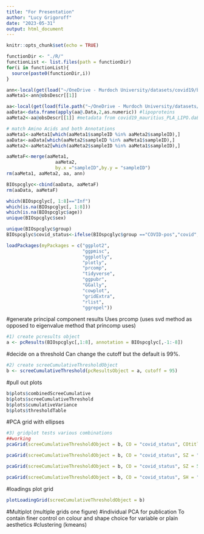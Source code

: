```yaml
---
title: "For Presentation"
author: "Lucy Grigoroff"
date: "2023-05-31"
output: html_document
---
```


```r
knitr::opts_chunk$set(echo = TRUE)
```

```r
functionDir <- "./R/"
functionList <- list.files(path = functionDir)
for(i in functionList){
  source(paste0(functionDir,i))
}
```

```r
ann<-local(get(load("~/OneDrive - Murdoch University/datasets/covid19/bioGune/dataElements/covid19_bioGune_PLA_ANN.daE")))
aaMeta1<-ann@obsDescr[[1]]

aa<-local(get(load(file.path("~/OneDrive - Murdoch University/datasets/covid19/bioGune/dataElements/covid19_bioGune_PLA_SPC.daE"))))
aaData<-data.frame(apply(aa@.Data,2,as.numeric)) #lipoproteins
aaMeta2<-aa@obsDescr[[1]] #metadata from covid19_mauritius_PLA_LIPO.daE file

# match Amino Acids and both Annotations
aaMeta1<-aaMeta1[which(aaMeta1$sampleID %in% aaMeta2$sampleID),]
aaData<-aaData[which(aaMeta2$sampleID %in% aaMeta1$sampleID),]
aaMeta2<-aaMeta2[which(aaMeta2$sampleID %in% aaMeta1$sampleID),]

aaMetaF<-merge(aaMeta1,
                  aaMeta2,
                  by.x ="sampleID",by.y = "sampleID")
rm(aaMeta1, aaMeta2, aa, ann)

BIOspcglyc<-cbind(aaData, aaMetaF)
rm(aaData, aaMetaF)

which(BIOspcglyc[, 1:8]=="Inf")
which(is.na(BIOspcglyc[, 1:8]))
which(is.na(BIOspcglyc$age))
unique(BIOspcglyc$sex)

unique(BIOspcglyc$group)
BIOspcglyc$covid_status<-ifelse(BIOspcglyc$group =="COVID-pos","covid", ifelse(BIOspcglyc$group=="preCOVID","control", "control"))
```

```r
loadPackages(myPackages = c("ggplot2",
                            "ggpmisc",
                            "ggplotly",
                            "plotly",
                            "prcomp", 
                            "tidyverse", 
                            "ggpubr",
                            "GGally",
                            "cowplot",
                            "gridExtra",
                            "rlist",
                            "ggrepel"))
```
#generate principal component results
Uses prcomp (uses svd method as opposed to eigenvalue method that princomp uses)
```r
#1) create pcresults object
a <- pcResults(BIOspcglyc[,1:8], annotation = BIOspcglyc[,-1:-8])
```

#decide on a threshold
Can change the cutoff but the default is 99%. 
```r
#2) create screeCumulativeThresholdObject
b <- screeCumulativeThreshold(pcResultsObject = a, cutoff = 95)
```

#pull out plots
```r
b$plots$combinedScreeCumulative
b$plots$screeCumulativeThreshold
b$plots$cumulativeVariance
b$plots$thresholdTable
```

#PCA grid with ellipses
```r
#3) gridplot tests various combinations
##working
pcaGrid(screeCumulativeThresholdObject = b, CO = "covid_status", COtitle = "covid", gridTitle = "only colour")

pcaGrid(screeCumulativeThresholdObject = b, CO = "covid_status", SZ = "age", AL = "bmi", COtitle = "Covid", SZtitle = "Age", ALtitle = "BMI", gridTitle = "all but shape")

pcaGrid(screeCumulativeThresholdObject = b, CO = "covid_status", SZ = 5, COtitle = "covid", SZtitle = "Age", gridTitle = "change default size (not to a varaible)")

pcaGrid(screeCumulativeThresholdObject = b, CO = "covid_status", SH = "sex", SZ = "age", AL = 1, COtitle = "covid")

```
#loadings plot grid
```r
plotLoadingGrid(screeCumulativeThresholdObject = b)
```
#Multiplot (multiple grids one figure)
#individual PCA for publication 
To contain finer control on colour and shape choice for variable or plain aesthetics
#clustering (kmeans)
